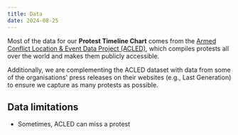```yaml
---
title: Data
date: 2024-08-25
---
```


Most of the data for our **Protest Timeline Chart** comes from the [Armed Conflict Location & Event Data Project (ACLED)](https://acleddata.com/), which compiles protests all over the world and makes them publicly accessible.

Additionally, we are complementing the ACLED dataset with data from some of the organisations' press releases on their websites (e.g., Last Generation) to ensure we capture as many protests as possible.

## Data limitations

- Sometimes, ACLED can miss a protest